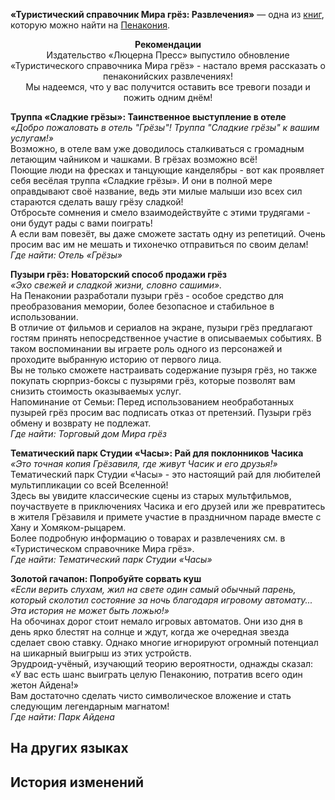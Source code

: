 {{Книга Инфобокс
|id           = 312
|Название     = «Туристический справочник Мира грёз: Развлечения»
|Изображение  = Item Penacony Readable 1.png
|Мир          = Пенакония
|Томов        = 1
|Автор        = <!--нужно добавить-->
|Описание     = Очередное продолжение туристического справочника, в котором собраны все уникальные развлечения, встречающиеся в различных регионах Пенаконии.
|Том1         = {{tx}}
|Источник1    = {{tx|Отсутствует источник}}
|Персонажи    = 
|Фракции      = 
}}
'''«Туристический справочник Мира грёз: Развлечения»''' — одна из [[Книги|книг]], которую можно найти на [[Пенакония]].
<!--
==Получение==
<gallery>
Книга НАЗВАНИЕ.png|НАЗВАНИЕ
Локация НАЗВАНИЕ.png|Расположение на карте. Ближайший пространственный якорь «[[НАЗВАНИЕ]]»
</gallery>
-->
<div align="center">'''Рекомендации'''<br />
Издательство «Люцерна Пресс» выпустило обновление «Туристического справочника Мира грёз» - настало время рассказать о пенаконийских развлечениях!<br />
Мы надеемся, что у вас получится оставить все тревоги позади и пожить одним днём!</div>

'''Труппа «Сладкие грёзы»: Таинственное выступление в отеле'''<br />
''«Добро пожаловать в отель "Грёзы"! Труппа "Сладкие грёзы" к вашим услугам!»''<br />
Возможно, в отеле вам уже доводилось сталкиваться с громадным летающим чайником и чашками. В грёзах возможно всё!<br />
Поющие люди на фресках и танцующие канделябры - вот как проявляет себя весёлая труппа «Сладкие грёзы». И они в полной мере оправдывают своё название, ведь эти милые малыши изо всех сил стараются сделать вашу грёзу сладкой!<br />
Отбросьте сомнения и смело взаимодействуйте с этими трудягами - они будут рады с вами поиграть!<br />
А если вам повезёт, вы даже сможете застать одну из репетиций. Очень просим вас им не мешать и тихонечко отправиться по своим делам!<br />
''Где найти: Отель «Грёзы»''


'''Пузыри грёз: Новаторский способ продажи грёз'''<br />
''«Эхо свежей и сладкой жизни, словно сашими».''<br />
На Пенаконии разработали пузыри грёз - особое средство для преобразования мемории, более безопасное и стабильное в использовании.<br />
В отличие от фильмов и сериалов на экране, пузыри грёз предлагают гостям принять непосредственное участие в описываемых событиях. В таком воспоминании вы играете роль одного из персонажей и проходите выбранную историю от первого лица.<br />
Вы не только сможете настраивать содержание пузыря грёз, но также покупать сюрприз-боксы с пузырями грёз, которые позволят вам снизить стоимость оказываемых услуг.<br />
Напоминание от Семьи: Перед использованием необработанных пузырей грёз просим вас подписать отказ от претензий. Пузыри грёз обмену и возврату не подлежат.<br />
''Где найти: Торговый дом Мира грёз''

'''Тематический парк Студии «Часы»: Рай для поклонников Часика'''<br />
''«Это точная копия Грёзавиля, где живут Часик и его друзья!»''<br />
Тематический парк Студии «Часы» - это настоящий рай для любителей мультипликации со всей Вселенной!<br />
Здесь вы увидите классические сцены из старых мультфильмов, поучаствуете в приключениях Часика и его друзей или же превратитесь в жителя Грёзавиля и примете участие в праздничном параде вместе с Хану и Хомяком-рыцарем.<br />
Более подробную информацию о товарах и развлечениях см. в «Туристическом справочнике Мира грёз».<br />
''Где найти: Тематический парк Студии «Часы»''

'''Золотой гачапон: Попробуйте сорвать куш'''<br />
''«Если верить слухам, жил на свете один самый обычный парень, который сколотил состояние за ночь благодаря игровому автомату... Эта история не может быть ложью!»''<br />
На обочинах дорог стоит немало игровых автоматов. Они изо дня в день ярко блестят на солнце и ждут, когда же очередная звезда сделает свою ставку. Однако многие игнорируют огромный потенциал на шикарный выигрыш из этих устройств.<br />
Эрудроид-учёный, изучающий теорию вероятности, однажды сказал: «У вас есть шанс выиграть целую Пенаконию, потратив всего один жетон Айдена!»<br />
Вам достаточно сделать чисто символическое вложение и стать следующим легендарным магнатом!<br />
''Где найти: Парк Айдена''

==На других языках==
{{На других языках
|en   = ''Dreamscape Tourist Compendium &mdash; Entertainment''
|zhs  = 《梦境旅游指南-游玩篇》
|zht  = 《夢境旅遊指南-遊玩篇》
|ja   = 『夢境旅行ガイド-娯楽編』
|ko   = ≪꿈세계 여행 가이드-엔터테인먼트편≫
|es   = «Compendio turístico del paisaje onírico: Ocio»
|fr   = ''Guide touristique du Pays des rêves : Divertissement''
|ru   = «Туристический справочник Мира грёз: Развлечения»
|th   = "คู่มือท่องเที่ยวแดนฝัน - การท่องเที่ยว"
|vi   = "Hướng Dẫn Du Lịch Cõi Mộng-Tham Quan"
|de   = „Handbücher für Touristen der Traumlandschaft – Unterhaltung“
|id   = "Panduan Wisata Dunia Mimpi - Permainan"
|pt   = "Compêndio Turístico do Mundonírico – Entretenimento"
}}

==История изменений==
{{История изменений|2.7}}